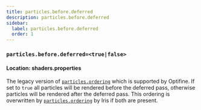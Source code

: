 ```yaml
---
title: particles.before.deferred
description: particles.before.deferred
sidebar:
  label: particles.before.deferred
  order: 1
---
```


### `particles.before.deferred=<true|false>`

#### Location: shaders.properties

The legacy version of [`particles.ordering`](/reference/directives/shadersproperties/particles_ordering) which is supported by Optifine. If set to `true` all particles will be rendered before the deferred pass, otherwise particles will be rendered after the deferred pass. This ordering is overwritten by [`particles.ordering`](/reference/directives/shadersproperties/particles_ordering) by Iris if both are present.